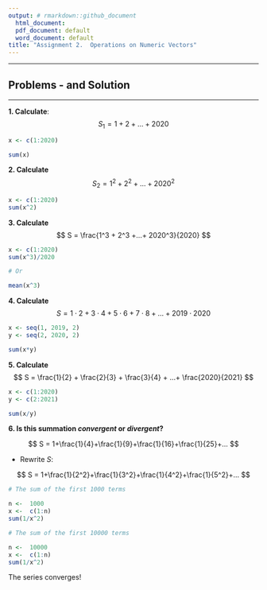 ---
output: # rmarkdown::github_document
  html_document:
  pdf_document: default
  word_document: default
title: "Assignment 2.  Operations on Numeric Vectors"
---


-------

Problems - and Solution
-------
-------

**1. Calculate**: 
$$
S_{1} = 1 + 2 +...+  2020
$$



```{r}
x <- c(1:2020)

sum(x)
```





**2. Calculate**
$$
S_{2} = 1^2 + 2^2 +...+  2020^2
$$




```{r}
x <- c(1:2020)
sum(x^2)

```





**3. Calculate**
$$
S = \frac{1^3 + 2^3 +...+  2020^3}{2020}
$$



```{r}
x <- c(1:2020)
sum(x^3)/2020

```




```{r}
# Or

mean(x^3)
```






**4. Calculate**
$$
S = 1\cdot 2 + 3 \cdot 4 + 5 \cdot 6 + 7 \cdot 8 +...+ 2019 \cdot 2020
$$





```{r}
x <- seq(1, 2019, 2)
y <- seq(2, 2020, 2)

sum(x*y)

```





**5. Calculate**
$$
S = \frac{1}{2} + \frac{2}{3} + \frac{3}{4} + ...+  \frac{2020}{2021}
$$





```{r}
x <- c(1:2020)
y <- c(2:2021)

sum(x/y)

```





**6. Is this summation *convergent* or *divergent*?**

$$
S = 1+\frac{1}{4}+\frac{1}{9}+\frac{1}{16}+\frac{1}{25}+...
$$





- Rewrite $S$:

$$
S = 1+\frac{1}{2^2}+\frac{1}{3^2}+\frac{1}{4^2}+\frac{1}{5^2}+...
$$



```{r}
# The sum of the first 1000 terms

n <-  1000
x <-  c(1:n)
sum(1/x^2)

# The sum of the first 10000 terms

n <-  10000
x <-  c(1:n)
sum(1/x^2)
```

The series converges! 
